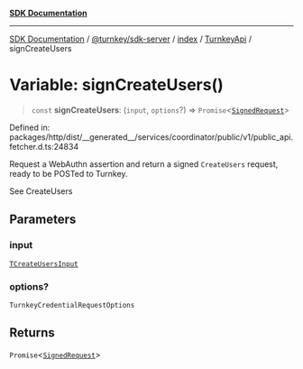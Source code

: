 [**SDK Documentation**](../../../../../../README.mdx)

***

[SDK Documentation](../../../../../../packages.mdx) / [@turnkey/sdk-server](../../../../README.mdx) / [index](../../../README.mdx) / [TurnkeyApi](../README.mdx) / signCreateUsers

# Variable: signCreateUsers()

> `const` **signCreateUsers**: (`input`, `options`?) => `Promise`\<[`SignedRequest`](../../../../../http/index/type-aliases/SignedRequest.mdx)\>

Defined in: packages/http/dist/\_\_generated\_\_/services/coordinator/public/v1/public\_api.fetcher.d.ts:24834

Request a WebAuthn assertion and return a signed `CreateUsers` request, ready to be POSTed to Turnkey.

See CreateUsers

## Parameters

### input

[`TCreateUsersInput`](../type-aliases/TCreateUsersInput.mdx)

### options?

`TurnkeyCredentialRequestOptions`

## Returns

`Promise`\<[`SignedRequest`](../../../../../http/index/type-aliases/SignedRequest.mdx)\>
